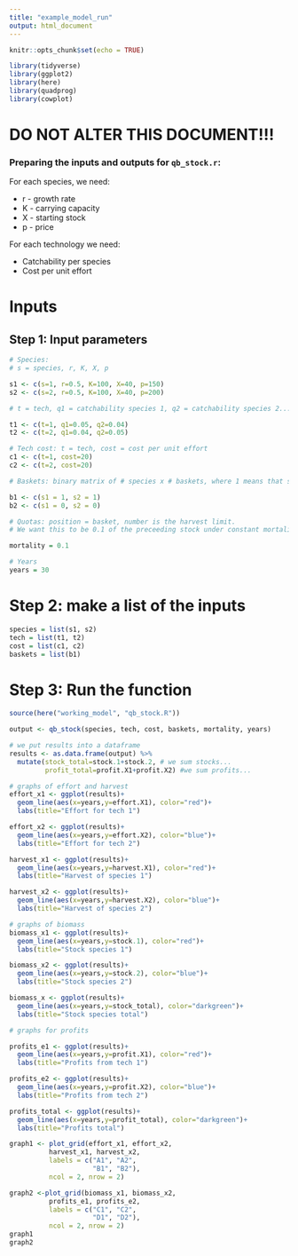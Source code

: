 ```yaml
---
title: "example_model_run"
output: html_document
---
```


```r
knitr::opts_chunk$set(echo = TRUE)

library(tidyverse)
library(ggplot2)
library(here)
library(quadprog)
library(cowplot)
```


# DO NOT ALTER THIS DOCUMENT!!!

### Preparing the inputs and outputs for `qb_stock.r`:

For each species, we need:

* r - growth rate
* K - carrying capacity
* X - starting stock
* p - price

For each technology we need:

* Catchability per species
* Cost per unit effort

# Inputs

## Step 1: Input parameters
```r
# Species:
# s = species, r, K, X, p

s1 <- c(s=1, r=0.5, K=100, X=40, p=150) 
s2 <- c(s=2, r=0.5, K=100, X=40, p=200) 

# t = tech, q1 = catchability species 1, q2 = catchability species 2...

t1 <- c(t=1, q1=0.05, q2=0.04)
t2 <- c(t=2, q1=0.04, q2=0.05)

# Tech cost: t = tech, cost = cost per unit effort
c1 <- c(t=1, cost=20)
c2 <- c(t=2, cost=20)

# Baskets: binary matrix of # species x # baskets, where 1 means that species is in that basket

b1 <- c(s1 = 1, s2 = 1)
b2 <- c(s1 = 0, s2 = 0)

# Quotas: position = basket, number is the harvest limit.
# We want this to be 0.1 of the preceeding stock under constant mortality, so this will have to change to just input constant m.

mortality = 0.1

# Years
years = 30
```

# Step 2: make a list of the inputs
```r
species = list(s1, s2)
tech = list(t1, t2)
cost = list(c1, c2)
baskets = list(b1)
```

# Step 3: Run the function

```r
source(here("working_model", "qb_stock.R"))

output <- qb_stock(species, tech, cost, baskets, mortality, years)

# we put results into a dataframe
results <- as.data.frame(output) %>% 
  mutate(stock_total=stock.1+stock.2, # we sum stocks...
         profit_total=profit.X1+profit.X2) #we sum profits...

```

```r
# graphs of effort and harvest
effort_x1 <- ggplot(results)+
  geom_line(aes(x=years,y=effort.X1), color="red")+
  labs(title="Effort for tech 1")

effort_x2 <- ggplot(results)+
  geom_line(aes(x=years,y=effort.X2), color="blue")+
  labs(title="Effort for tech 2")

harvest_x1 <- ggplot(results)+
  geom_line(aes(x=years,y=harvest.X1), color="red")+
  labs(title="Harvest of species 1")

harvest_x2 <- ggplot(results)+
  geom_line(aes(x=years,y=harvest.X2), color="blue")+
  labs(title="Harvest of species 2")

# graphs of biomass
biomass_x1 <- ggplot(results)+
  geom_line(aes(x=years,y=stock.1), color="red")+
  labs(title="Stock species 1")

biomass_x2 <- ggplot(results)+
  geom_line(aes(x=years,y=stock.2), color="blue")+
  labs(title="Stock species 2")

biomass_x <- ggplot(results)+
  geom_line(aes(x=years,y=stock_total), color="darkgreen")+
  labs(title="Stock species total")

# graphs for profits

profits_e1 <- ggplot(results)+
  geom_line(aes(x=years,y=profit.X1), color="red")+
  labs(title="Profits from tech 1")

profits_e2 <- ggplot(results)+
  geom_line(aes(x=years,y=profit.X2), color="blue")+
  labs(title="Profits from tech 2")

profits_total <- ggplot(results)+
  geom_line(aes(x=years,y=profit_total), color="darkgreen")+
  labs(title="Profits total")

graph1 <- plot_grid(effort_x1, effort_x2, 
          harvest_x1, harvest_x2,
          labels = c("A1", "A2",
                     "B1", "B2"),
          ncol = 2, nrow = 2)

graph2 <-plot_grid(biomass_x1, biomass_x2,
          profits_e1, profits_e2,
          labels = c("C1", "C2",
                     "D1", "D2"),
          ncol = 2, nrow = 2)
graph1
graph2
```

